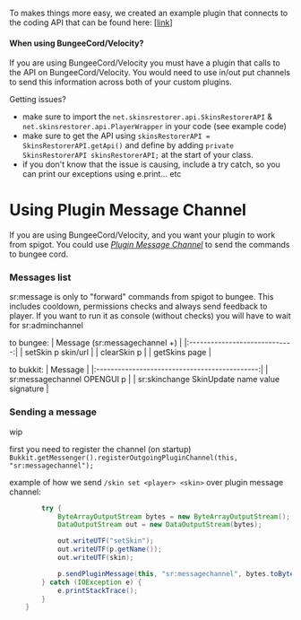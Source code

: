 To makes things more easy, we created an example plugin that connects to the coding API that can be found
here: [[link](https://github.com/SkinsRestorer/SkinsRestorerAPIExample)]

#### When using BungeeCord/Velocity?

If you are using BungeeCord/Velocity you must have a plugin that calls to the API on BungeeCord/Velocity. You would need
to use in/out put channels to send this information across both of your custom plugins.

Getting issues?

* make sure to import the `net.skinsrestorer.api.SkinsRestorerAPI` & `net.skinsrestorer.api.PlayerWrapper` in your
  code (see example code)
* make sure to get the API using `skinsRestorerAPI = SkinsRestorerAPI.getApi()`  and define by
  adding `private SkinsRestorerAPI skinsRestorerAPI;` at the start of your class.
* if you don't know that the issue is causing, include a try catch, so you can print our exceptions using e.print... etc

# Using Plugin Message Channel

If you are using BungeeCord/Velocity, and you want your plugin to work from spigot. You could use [*Plugin Message
Channel*](https://www.spigotmc.org/wiki/bukkit-bungee-plugin-messaging-channel/) to send the commands to bungee cord.

### Messages list

sr:message is only to "forward" commands from spigot to bungee. This includes cooldown, permissions checks and always
send feedback to player.
If you want to run it as console (without checks) you will have to wait for sr:adminchannel

to bungee:
| Message (sr:messagechannel +) |
|:-----------------------------:|
| setSkin p skin/url |
| clearSkin p |
| getSkins page |

to bukkit:
| Message |
|:---------------------------------------------:|
| sr:messagechannel OPENGUI p |
| sr:skinchange SkinUpdate name value signature |

### Sending a message

wip

first you need to register the channel (on startup)
`Bukkit.getMessenger().registerOutgoingPluginChannel(this, "sr:messagechannel");`

example of how we send `/skin set <player> <skin>` over plugin message channel:

```java
        try {
            ByteArrayOutputStream bytes = new ByteArrayOutputStream();
            DataOutputStream out = new DataOutputStream(bytes);

            out.writeUTF("setSkin");
            out.writeUTF(p.getName());
            out.writeUTF(skin);

            p.sendPluginMessage(this, "sr:messagechannel", bytes.toByteArray());
        } catch (IOException e) {
            e.printStackTrace();
        }
    }
```
